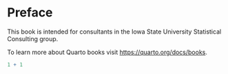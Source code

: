 # Preface {.unnumbered}

This book is intended for consultants in the Iowa State University Statistical Consulting
group.

To learn more about Quarto books visit <https://quarto.org/docs/books>.

```r
1 + 1
```
